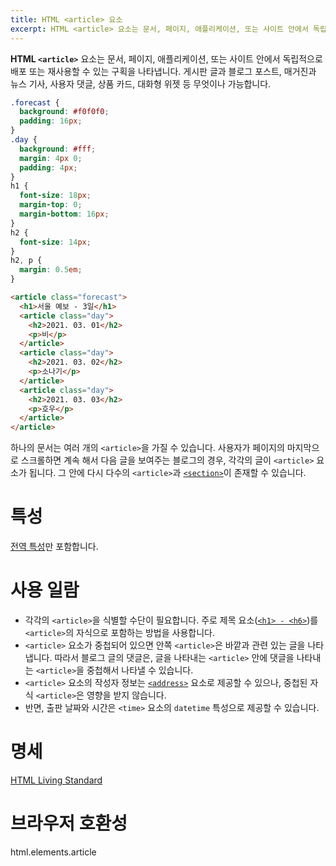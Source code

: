 ```yaml
---
title: HTML <article> 요소
excerpt: HTML <article> 요소는 문서, 페이지, 애플리케이션, 또는 사이트 안에서 독립적으로 배포 또는 재사용할 수 있는 구획을 나타냅니다.
---
```


**HTML `<article>`** 요소는 문서, 페이지, 애플리케이션, 또는 사이트 안에서 독립적으로 배포 또는 재사용할 수 있는 구획을 나타냅니다. 게시판 글과 블로그 포스트, 매거진과 뉴스 기사, 사용자 댓글, 상품 카드, 대화형 위젯 등 무엇이나 가능합니다.

```css name=main hidden
.forecast {
  background: #f0f0f0;
  padding: 16px;
}
.day {
  background: #fff;
  margin: 4px 0;
  padding: 4px;
}
h1 {
  font-size: 18px;
  margin-top: 0;
  margin-bottom: 16px;
}
h2 {
  font-size: 14px;
}
h2, p {
  margin: 0.5em;
}
```
```html name=main
<article class="forecast">
  <h1>서울 예보 - 3일</h1>
  <article class="day">
    <h2>2021. 03. 01</h2>
    <p>비</p>
  </article>
  <article class="day">
    <h2>2021. 03. 02</h2>
    <p>소나기</p>
  </article>
  <article class="day">
    <h2>2021. 03. 03</h2>
    <p>호우</p>
  </article>
</article>
```

<LiveExample name="main" />

하나의 문서는 여러 개의 `<article>`을 가질 수 있습니다. 사용자가 페이지의 마지막으로 스크롤하면 계속 해서 다음 글을 보여주는 블로그의 경우, 각각의 글이 `<article>` 요소가 됩니다. 그 안에 다시 다수의 `<article>`과 [`<section>`](./section)이 존재할 수 있습니다.

# 특성

[전역 특성](/docs/Web/HTML/Global_attributes)만 포함합니다.

# 사용 일람

- 각각의 `<article>`을 식별할 수단이 필요합니다. 주로 제목 요소([`<h1> - <h6>`](./Heading_Elements))를 `<article>`의 자식으로 포함하는 방법을 사용합니다.
- `<article>` 요소가 중첩되어 있으면 안쪽 `<article>`은 바깥과 관련 있는 글을 나타냅니다. 따라서 블로그 글의 댓글은, 글을 나타내는 `<article>` 안에 댓글을 나타내는 `<article>`을 중첩해서 나타낼 수 있습니다.
- `<article>` 요소의 작성자 정보는 [`<address>`](./address) 요소로 제공할 수 있으나, 중첩된 자식 `<article>`은 영향을 받지 않습니다.
- 반면, 출판 날짜와 시간은 `<time>` 요소의 `datetime` 특성으로 제공할 수 있습니다.

# 명세

[HTML Living Standard](https://html.spec.whatwg.org/multipage/sections.html#the-article-element)

# 브라우저 호환성

<BrowserCompat>html.elements.article</BrowserCompat>
